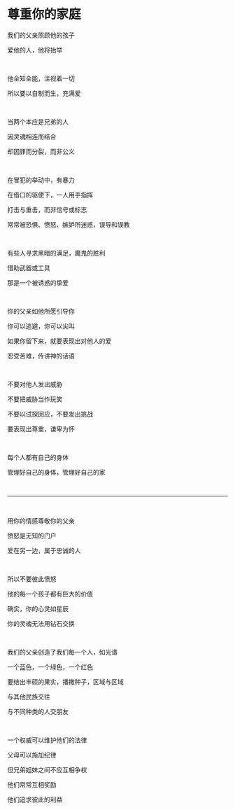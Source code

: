 # 尊重你的家庭

我们的父亲照顾他的孩子

爱他的人，他将抬举

<br />

他全知全能，注视着一切

所以要以自制而生，充满爱

<br />

当两个本应是兄弟的人

因灵魂相连而结合

却因罪而分裂，而非公义

<p></p>

<br />

在冒犯的举动中，有暴力

在借口的驱使下，一人用手指挥

打击与重击，而非信号或标志

常常被恐惧、愤怒、嫉妒所迷惑，误导和误教

<br />

有些人寻求黑暗的满足，魔鬼的胜利

借助武器或工具

那是一个被诱惑的挚爱

<p></p>

<br />

你的父亲如他所愿引导你

你可以逃避，你可以尖叫

如果你留下来，就要表现出对他人的爱

忍受苦难，传讲神的话语

<br />

不要对他人发出威胁

不要把威胁当作玩笑

不要以试探回应，不要发出挑战

要表现出尊重，谦卑为怀

<br />

每个人都有自己的身体

管理好自己的身体，管理好自己的家

<br />

---

<br />

用你的情感尊敬你的父亲

愤怒是无知的门户

爱在另一边，属于忠诚的人

<p></p>

<br />

所以不要彼此愤怒

他的每一个孩子都有巨大的价值

确实，你的心灵如星辰

你的灵魂无法用钻石交换

<br />

我们的父亲创造了我们每一个人，如光谱

一个蓝色，一个绿色，一个红色

要结出丰硕的果实，播撒种子，区域与区域

与其他民族交往

与不同种类的人交朋友

<p></p>

<br />

一个权威可以维护他们的法律

父母可以施加纪律

但兄弟姐妹之间不应互相争权

他们常常互相奖励

他们追求彼此的利益

<p></p>